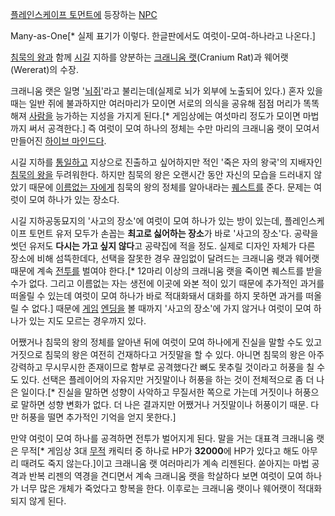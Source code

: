 [[플레인스케이프 토먼트]]에 등장하는 [[NPC]]

Many-as-One[* 실제 표기가 이렇다. 한글판에서도 여럿이-모여-하나라고 나온다.]

[[침묵의 왕]]과 함께 [[시길]] 지하를 양분하는 [[크래니움 랫]](Cranium Rat)과 웨어랫(Wererat)의 수장.

크래니움 랫은 일명 '[[뇌]][[쥐]]'라고 불리는데(실제로 뇌가 외부에 노출되어 있다.) 혼자 있을때는 일반 쥐에 불과하지만 여러마리가 모이면 서로의 의식을 공유해 점점 머리가 똑똑해져 [[사람]]을 능가하는 지성을 가지게 된다.[* 게임상에는 여섯마리 정도가 모이면 마법까지 써서 공격한다.] 즉 여럿이 모여 하나의 정체는 수만 마리의 크래니움 랫이 모여서 만들어진 [[하이브 마인드]]다.

시길 지하를 [[통일]]하고 지상으로 진출하고 싶어하지만 적인 '죽은 자의 왕국'의 지배자인 [[침묵의 왕]]을 두려워한다. 하지만 침묵의 왕은 오랜시간 동안 자신의 모습을 드러내지 않았기 때문에 [[이름없는 자]]에게 침묵의 왕의 정체를 알아내라는 [[퀘스트]]를 준다. 문제는 여럿이 모여 하나가 있는 장소다.

시길 지하공동묘지의 '사고의 장소'에 여럿이 모여 하나가 있는 방이 있는데, 플레인스케이프 토먼트 유저 모두가 손꼽는 '''최고로 싫어하는 장소'''가 바로 '사고의 장소'다. 공략을 썻던 유저도 '''다시는 가고 싶지 않다'''고 공략집에 적을 정도. 실제로 디자인 자체가 다른 장소에 비해 섬뜩한데다, 선택을 잘못한 경우 끊임없이 달려드는 크래니움 랫과 웨어랫 때문에 계속 [[전투]]를 벌여야 한다.[* 12마리 이상의 크래니움 랫을 죽이면 퀘스트를 받을 수가 없다. 그리고 이름없는 자는 생전에 이곳에 와본 적이 있기 때문에 추가적인 과거를 떠올릴 수 있는데 여럿이 모여 하나가 바로 적대화돼서 대화를 하지 못하면 과거를 떠올릴 수 없다.] 때문에 [[게임]] [[엔딩]]을 볼 때까지 '사고의 장소'에 가지 않거나 여럿이 모여 하나가 있는 지도 모르는 경우까지 있다.

어쨌거나 침묵의 왕의 정체를 알아낸 뒤에 여럿이 모여 하나에게 진실을 말할 수도 있고 거짓으로 침묵의 왕은 여전히 건재하다고 거짓말을 할 수 있다. 아니면 침묵의 왕은 아주 강력하고 무시무시한 존재이므로 함부로 공격했다간 뼈도 못추릴 것이라고 허풍을 칠 수도 있다. 선택은 플레이어의 자유지만 거짓말이나 허풍을 하는 것이 전체적으로 좀 더 나은 일이다.[* 진실을 말하면 성향이 사악하고 무질서한 쪽으로 가는데 거짓이나 허풍으로 말하면 성향 변화가 없다. 더 나은 결과지만 어쨌거나 거짓말이나 허풍이기 때문. 다만 허풍을 떨면 추가적인 기억을 얻지 못한다.]

만약 여럿이 모여 하나를 공격하면 전투가 벌어지게 된다. 말을 거는 대표격 크래니움 랫은 무적[* 게임상 3대 [[무적]] 캐릭터 중 하나로 HP가 '''32000'''에 HP가 있다고 해도 아무리 때려도 죽지 않는다.]이고 크래니움 랫 여러마리가 계속 리젠된다. 쏟아지는 마법 공격과 반복 리젠의 역경을 견디면서 계속 크래니움 랫을 학살하다 보면 여럿이 모여 하나가 너무 많은 개체가 죽었다고 항복을 한다. 이후로는 크래니움 랫이나 웨어랫이 적대화되지 않게 된다.
